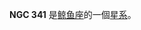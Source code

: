 {{NGCInfoBox|NGCID=NGC 341|發現者=讓·瑪璉·愛德華·史提芬|發現日期=1881年10月21日|其他編號=NGC 341A,MCG -2-3-63,MK 968|曆元=J2000.0|赤經=0分45.8秒|赤緯=-9°11'10"|星座=鲸鱼座|星體=星系|星等=13|表面亮度=13.2|藍等=13.8}}

'''NGC 341''' 是[[鲸鱼座|鲸鱼座]]的一個[[星系|星系]]。

{{NGCReference|341}}
{{Catalogs|NGC=341}}

{{Galaxy-stub}}